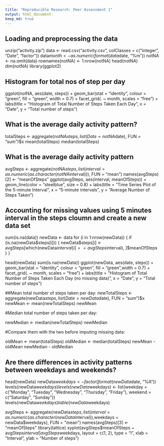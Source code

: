 ```yaml
---
title: "Reproducible Research: Peer Assessment 1"
output: html_document:
keep_md: true
---
```


## Loading and preprocessing the data

unzip("activity.zip")
data <- read.csv("activity.csv", colClasses = c("integer", "Date", "factor"))
data$month <- as.numeric(format(data$date, "%m"))
notNA <- na.omit(data)
rownames(notNA) <- 1:nrow(notNA)
head(notNA)
dim(notNA)
library(ggplot2)

## Histogram for total nos of step per day 
ggplot(notNA, aes(date, steps)) + geom_bar(stat = "identity", colour = "green", fill = "green", width = 0.7) + facet_grid(. ~ month, scales = "free") + labs(title = "Histogram of Total Number of Steps Taken Each Day", x = "Date", y = "Total number of steps")


## What is the average daily activity pattern?
totalSteps <- aggregate(notNA$steps, list(Date = notNA$date), FUN = "sum")$x
mean(totalSteps)
median(totalSteps)

## What is the average daily activity pattern
avgSteps <- aggregate(notNA$steps, list(interval = as.numeric(as.character(notNA$interval))), FUN = "mean")
names(avgSteps)[2] <- "meanOfSteps"
ggplot(avgSteps, aes(interval, meanOfSteps)) + geom_line(color = "steelblue", size = 0.8) + labs(title = "Time Series Plot of the 5-minute Interval", x = "5-minute intervals", y = "Average Number of Steps Taken")


## Accounting for missing values using 5 minutes interval in the steps cloumn and create a new data set

sum(is.na(data))
newData <- data 
for (i in 1:nrow(newData)) {
    if (is.na(newData$steps[i])) {
        newData$steps[i] <- avgSteps[which(newData$interval[i] == avgSteps$interval), ]$meanOfSteps
    }
}

head(newData)
sum(is.na(newData))
ggplot(newData, aes(date, steps)) + geom_bar(stat = "identity", colour = "green", fill = "green",width = 0.7) + facet_grid(. ~ month, scales = "free") + labs(title = "Histogram of Total Number of Steps Taken Each Day (no missing data)", x = "Date", y = "Total number of steps")

##Mean total number of steps taken per day:
newTotalSteps <- aggregate(newData$steps, list(Date = newData$date), FUN = "sum")$x
newMean <- mean(newTotalSteps)
newMean

#Median total number of steps taken per day:

newMedian <- median(newTotalSteps)
newMedian

#Compare them with the two before imputing missing data:

oldMean <- mean(totalSteps)
oldMedian <- median(totalSteps)
newMean - oldMean
newMedian - oldMedian


## Are there differences in activity patterns between weekdays and weekends?
head(newData)
newData$weekdays <- factor(format(newData$date, "%A"))
levels(newData$weekdays)
levels(newData$weekdays) <- list(weekday = c("Monday", "Tuesday", "Wednesday", "Thursday", "Friday"), weekend = c("Saturday", "Sunday"))
levels(newData$weekdays)
table(newData$weekdays)

avgSteps <- aggregate(newData$steps, list(interval = as.numeric(as.character(newData$interval)),weekdays = newData$weekdays),
FUN = "mean")
names(avgSteps)[3] <- "meanOfSteps"
library(lattice)
xyplot(avgSteps$meanOfSteps ~ avgSteps$interval | avgSteps$weekdays, layout = c(1, 2), type = "l", xlab = "Interval", ylab = "Number of steps")
